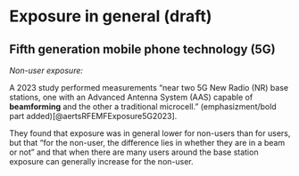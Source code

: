# Exposure in general (draft)

## Fifth generation mobile phone technology (5G)

*Non-user exposure:*

A 2023 study performed measurements "near two 5G New Radio (NR) base stations, one with an Advanced Antenna System (AAS) capable of **beamforming** and the other a traditional microcell." (emphasizment/bold part added)[@aertsRFEMFExposure5G2023].

They found that exposure was in general lower for non-users than for users, but that "for the non-user, the difference lies in whether they are in a beam or not" and that when there are many users around the base station exposure can generally increase for the non-user.

